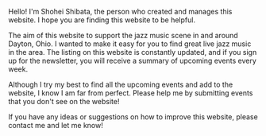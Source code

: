 
Hello! I'm Shohei Shibata, the person who created and manages this website. I hope you are finding this website to be helpful.

The aim of this website to support the jazz music scene in and around Dayton, Ohio. I wanted to make it easy for you to find great live jazz music in the area. The listing on this website is constantly updated, and if you sign up for the newsletter, you will receive a summary of upcoming events every week.

Although I try my best to find all the upcoming events and add to the website, I know I am far from perfect. Please help me by <Link to="/events/add">submitting events</Link> that you don't see on the website! 

If you have any ideas or suggestions on how to improve this website, please <Link to="/contact">contact me</Link> and let me know!

<BuyMeACoffeeButton/>